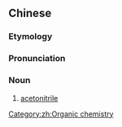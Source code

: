 ==Chinese==
{{zh-forms}}
{{wikipedia|lang=zh}}

===Etymology===
{{zh-compound|乙|腈|eth-|-nitrile}}

===Pronunciation===
{{zh-pron
|m=yǐjīng
|cat=n
}}

===Noun===
{{zh-noun}}

# [[acetonitrile]]

[[Category:zh:Organic chemistry]]